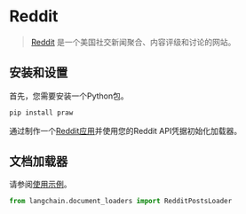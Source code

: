 # Reddit

>[Reddit](www.reddit.com) 是一个美国社交新闻聚合、内容评级和讨论的网站。

## 安装和设置

首先，您需要安装一个Python包。

```bash
pip install praw
```

通过制作一个[Reddit应用](https://www.reddit.com/prefs/apps/)并使用您的Reddit API凭据初始化加载器。

## 文档加载器

请参阅[使用示例](/docs/modules/data_connection/document_loaders/integrations/reddit.html)。


```python
from langchain.document_loaders import RedditPostsLoader
```

